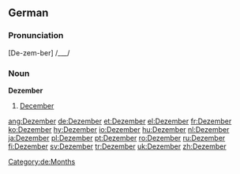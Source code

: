 ==German==

===Pronunciation===
[De-zem-ber] /___/

===Noun===
'''Dezember'''
# [[December]]

[[Category:de:Months]]

[[ang:Dezember]]
[[de:Dezember]]
[[et:Dezember]]
[[el:Dezember]]
[[fr:Dezember]]
[[ko:Dezember]]
[[hy:Dezember]]
[[io:Dezember]]
[[hu:Dezember]]
[[nl:Dezember]]
[[ja:Dezember]]
[[pl:Dezember]]
[[pt:Dezember]]
[[ro:Dezember]]
[[ru:Dezember]]
[[fi:Dezember]]
[[sv:Dezember]]
[[tr:Dezember]]
[[uk:Dezember]]
[[zh:Dezember]]